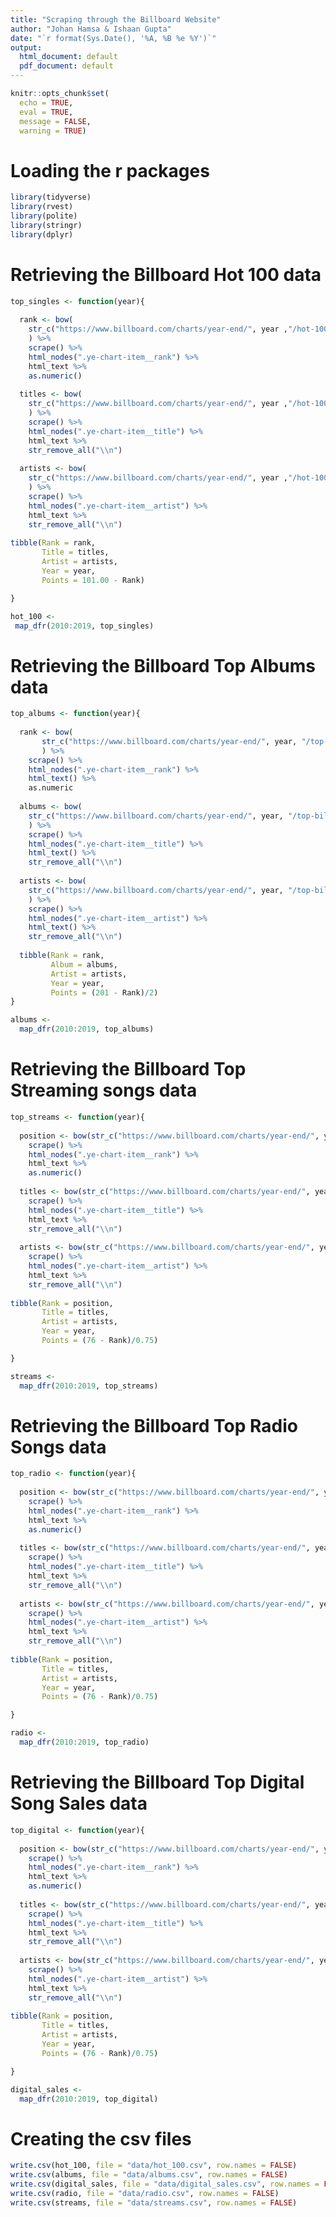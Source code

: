 ---
title: "Scraping through the Billboard Website"
author: "Johan Hamsa & Ishaan Gupta"
date: "`r format(Sys.Date(), '%A, %B %e %Y')`"
output: 
  html_document: default 
  pdf_document: default
---

```{r setup, include=FALSE}

knitr::opts_chunk$set(
  echo = TRUE,
  eval = TRUE,
  message = FALSE,
  warning = TRUE)

```

# Loading the r packages 

```{r pcks, echo = FALSE}

library(tidyverse)
library(rvest)
library(polite)
library(stringr)
library(dplyr)

```

# Retrieving the Billboard Hot 100 data 

```{r billboard-hot-100-function}

top_singles <- function(year){
  
  rank <- bow(
    str_c("https://www.billboard.com/charts/year-end/", year ,"/hot-100-songs")
    ) %>% 
    scrape() %>% 
    html_nodes(".ye-chart-item__rank") %>% 
    html_text %>% 
    as.numeric()
  
  titles <- bow(
    str_c("https://www.billboard.com/charts/year-end/", year ,"/hot-100-songs")
    ) %>% 
    scrape() %>% 
    html_nodes(".ye-chart-item__title") %>% 
    html_text %>% 
    str_remove_all("\\n")
  
  artists <- bow(
    str_c("https://www.billboard.com/charts/year-end/", year ,"/hot-100-songs")
    ) %>% 
    scrape() %>% 
    html_nodes(".ye-chart-item__artist") %>% 
    html_text %>% 
    str_remove_all("\\n") 
  
tibble(Rank = rank,
       Title = titles, 
       Artist = artists,
       Year = year,
       Points = 101.00 - Rank)

}

```

```{r billboard-hot-100}

hot_100 <- 
 map_dfr(2010:2019, top_singles)

```

# Retrieving the Billboard Top Albums data 

```{r billboard-top-albums-function}

top_albums <- function(year){
  
  rank <- bow(
       str_c("https://www.billboard.com/charts/year-end/", year, "/top-billboard-200-albums")
       ) %>% 
    scrape() %>% 
    html_nodes(".ye-chart-item__rank") %>% 
    html_text() %>% 
    as.numeric
  
  albums <- bow(
    str_c("https://www.billboard.com/charts/year-end/", year, "/top-billboard-200-albums")
    ) %>% 
    scrape() %>% 
    html_nodes(".ye-chart-item__title") %>% 
    html_text() %>% 
    str_remove_all("\\n")
  
  artists <- bow(
    str_c("https://www.billboard.com/charts/year-end/", year, "/top-billboard-200-albums")
    ) %>% 
    scrape() %>% 
    html_nodes(".ye-chart-item__artist") %>% 
    html_text() %>% 
    str_remove_all("\\n")
  
  tibble(Rank = rank,
         Album = albums, 
         Artist = artists,
         Year = year,
         Points = (201 - Rank)/2)
}

```

```{r billboard-top-albums}

albums <- 
  map_dfr(2010:2019, top_albums)

```

# Retrieving the Billboard Top Streaming songs data 

```{r billboard-streaming-function}

top_streams <- function(year){
  
  position <- bow(str_c("https://www.billboard.com/charts/year-end/", year ,"/streaming-songs"))%>% 
    scrape() %>% 
    html_nodes(".ye-chart-item__rank") %>% 
    html_text %>% 
    as.numeric()
  
  titles <- bow(str_c("https://www.billboard.com/charts/year-end/", year ,"/streaming-songs"))%>% 
    scrape() %>% 
    html_nodes(".ye-chart-item__title") %>% 
    html_text %>% 
    str_remove_all("\\n")
  
  artists <- bow(str_c("https://www.billboard.com/charts/year-end/", year ,"/streaming-songs"))%>%  
    scrape() %>% 
    html_nodes(".ye-chart-item__artist") %>% 
    html_text %>% 
    str_remove_all("\\n") 
  
tibble(Rank = position,
       Title = titles, 
       Artist = artists,
       Year = year,
       Points = (76 - Rank)/0.75)

}
```

```{r billboard-streams}

streams <- 
  map_dfr(2010:2019, top_streams)

```

# Retrieving the Billboard Top Radio Songs data 

```{r billboard-radio-function}

top_radio <- function(year){
  
  position <- bow(str_c("https://www.billboard.com/charts/year-end/", year ,"/radio-songs"))%>% 
    scrape() %>% 
    html_nodes(".ye-chart-item__rank") %>% 
    html_text %>% 
    as.numeric()
  
  titles <- bow(str_c("https://www.billboard.com/charts/year-end/", year ,"/radio-songs"))%>% 
    scrape() %>% 
    html_nodes(".ye-chart-item__title") %>% 
    html_text %>% 
    str_remove_all("\\n")
  
  artists <- bow(str_c("https://www.billboard.com/charts/year-end/", year ,"/radio-songs"))%>%  
    scrape() %>% 
    html_nodes(".ye-chart-item__artist") %>% 
    html_text %>% 
    str_remove_all("\\n") 
  
tibble(Rank = position,
       Title = titles, 
       Artist = artists,
       Year = year,
       Points = (76 - Rank)/0.75)

}
```

```{r billboard-radio}

radio <- 
  map_dfr(2010:2019, top_radio)

```

# Retrieving the Billboard Top Digital Song Sales data 

```{r billboard-digital-sales-function}

top_digital <- function(year){
  
  position <- bow(str_c("https://www.billboard.com/charts/year-end/", year ,"/digital-songs"))%>% 
    scrape() %>% 
    html_nodes(".ye-chart-item__rank") %>% 
    html_text %>% 
    as.numeric()
  
  titles <- bow(str_c("https://www.billboard.com/charts/year-end/", year ,"/digital-songs"))%>% 
    scrape() %>% 
    html_nodes(".ye-chart-item__title") %>% 
    html_text %>% 
    str_remove_all("\\n")
  
  artists <- bow(str_c("https://www.billboard.com/charts/year-end/", year ,"/digital-songs"))%>%  
    scrape() %>% 
    html_nodes(".ye-chart-item__artist") %>% 
    html_text %>% 
    str_remove_all("\\n") 
  
tibble(Rank = position,
       Title = titles, 
       Artist = artists,
       Year = year,
       Points = (76 - Rank)/0.75)

}
```

```{r billboard-digital-sales}

digital_sales <- 
  map_dfr(2010:2019, top_digital)

```

# Creating the csv files

```{r write-csv, eval = FALSE}

write.csv(hot_100, file = "data/hot_100.csv", row.names = FALSE) 
write.csv(albums, file = "data/albums.csv", row.names = FALSE)
write.csv(digital_sales, file = "data/digital_sales.csv", row.names = FALSE)
write.csv(radio, file = "data/radio.csv", row.names = FALSE)
write.csv(streams, file = "data/streams.csv", row.names = FALSE)
              
```

